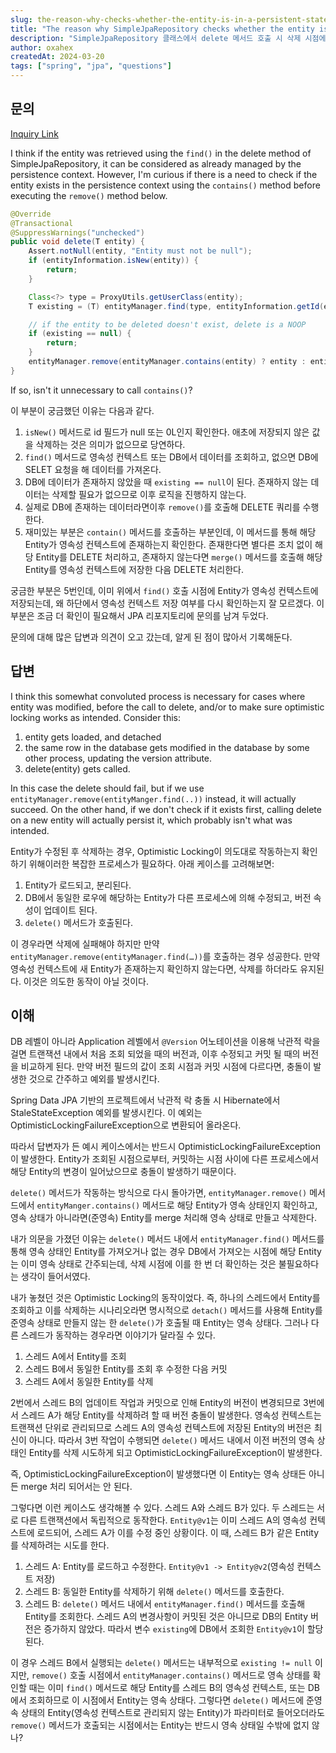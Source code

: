 ```yaml
---
slug: the-reason-why-checks-whether-the-entity-is-in-a-persistent-state-when-calling-the-delete-method-internally
title: "The reason why SimpleJpaRepository checks whether the entity is in a persistent state when calling the delete method internally"
description: "SimpleJpaRepository 클래스에서 delete 메서드 호출 시 삭제 시점에 내부적으로 Entity의 영속 상태를 체크하는 이유가 궁금해서 질문을 남겼는데, 그 과정에서 알게 된 내용을 기록한 글"
author: oxahex
createdAt: 2024-03-20
tags: ["spring", "jpa", "questions"]
---
```


## 문의

[Inquiry Link](https://github.com/spring-projects/spring-data-jpa/issues/3401)

I think if the entity was retrieved using the `find()` in the delete method of SimpleJpaRepository, it can be considered as already managed by the persistence context.
However, I'm curious if there is a need to check if the entity exists in the persistence context using the `contains()` method before executing the `remove()` method below.

```java
@Override
@Transactional
@SuppressWarnings("unchecked")
public void delete(T entity) {
	Assert.notNull(entity, "Entity must not be null");
	if (entityInformation.isNew(entity)) {
		return;
	}

	Class<?> type = ProxyUtils.getUserClass(entity);
	T existing = (T) entityManager.find(type, entityInformation.getId(entity));

	// if the entity to be deleted doesn't exist, delete is a NOOP
	if (existing == null) {
		return;
	}
	entityManager.remove(entityManager.contains(entity) ? entity : entityManager.merge(entity));
}
```

If so, isn't it unnecessary to call `contains()`?

이 부분이 궁금했던 이유는 다음과 같다.

1. `isNew()` 메서드로 id 필드가 null 또는 0L인지 확인한다. 애초에 저장되지 않은 값을 삭제하는 것은 의미가 없으므로 당연하다.
2. `find()` 메서드로 영속성 컨텍스트 또는 DB에서 데이터를 조회하고, 없으면 DB에 SELET 요청을 해 데이터를 가져온다.
3. DB에 데이터가 존재하지 않았을 때 `existing == null`이 된다. 존재하지 않는 데이터는 삭제할 필요가 없으므로 이후 로직을 진행하지 않는다.
4. 실제로 DB에 존재하는 데이터라면이후 `remove()`를 호출해 DELETE 쿼리를 수행한다.
5. 재미있는 부분은 `contain()` 메서드를 호출하는 부분인데, 이 메서드를 통해 해당 Entity가 영속성 컨텍스트에 존재하는지 확인한다. 존재한다면 별다른 조치 없이 해당 Entity를 DELETE 처리하고, 존재하지 않는다면 `merge()` 메서드를 호출해 해당 Entity를 영속성 컨텍스트에 저장한 다음 DELETE 처리한다.

궁금한 부분은 5번인데, 이미 위에서 `find()` 호출 시점에 Entity가 영속성 컨텍스트에 저장되는데, 왜 하단에서 영속성 컨텍스트 저장 여부를 다시 확인하는지 잘 모르겠다. 이 부분은 조금 더 확인이 필요해서 JPA 리포지토리에 문의를 남겨 두었다.

문의에 대해 많은 답변과 의견이 오고 갔는데, 알게 된 점이 많아서 기록해둔다.

## 답변

I think this somewhat convoluted process is necessary for cases where entity was modified, before the call to delete, and/or to make sure optimistic locking works as intended.
Consider this:

1. entity gets loaded, and detached
2. the same row in the database gets modified in the database by some other process, updating the version attribute.
3. delete(entity) gets called.

In this case the delete should fail, but if we use `entityManager.remove(entityManger.find(..))` instead, it will actually succeed.
On the other hand, if we don't check if it exists first, calling delete on a new entity will actually persist it, which probably isn't what was intended.


Entity가 수정된 후 삭제하는 경우, Optimistic Locking이 의도대로 작동하는지 확인하기 위해이러한 복잡한 프로세스가 필요하다. 아래 케이스를 고려해보면:

1. Entity가 로드되고, 분리된다.
2. DB에서 동일한 로우에 해당하는 Entity가 다른 프로세스에 의해 수정되고, 버전 속성이 업데이트 된다.
3. `delete()` 메서드가 호출된다.

이 경우라면 삭제에 실패해야 하지만 만약 `entityManager.remove(entityManager.find(…))`를 호출하는 경우 성공한다. 만약 영속성 컨텍스트에 새 Entity가 존재하는지 확인하지 않는다면, 삭제를 하더라도 유지된다. 이것은 의도한 동작이 아닐 것이다.


## 이해
DB 레벨이 아니라 Application 레벨에서 `@Version` 어노테이션을 이용해 낙관적 락을 걸면 트랜잭션 내에서 처음 조회 되었을 때의 버전과, 이후 수정되고 커밋 될 때의 버전을 비교하게 된다. 만약 버전 필드의 값이 조회 시점과 커밋 시점에 다르다면, 충돌이 발생한 것으로 간주하고 예외를 발생시킨다.

Spring Data JPA 기반의 프로젝트에서 낙관적 락 충돌 시 Hibernate에서 StaleStateException 예외를 발생시킨다. 이 예외는 OptimisticLockingFailureException으로 변환되어 올라온다.

따라서 답변자가 든 예시 케이스에서는 반드시 OptimisticLockingFailureException이 발생한다. Entity가 조회된 시점으로부터, 커밋하는 시점 사이에 다른 프로세스에서 해당 Entity의 변경이 일어났으므로 충돌이 발생하기 때문이다.

`delete()` 메서드가 작동하는 방식으로 다시 돌아가면, `entityManager.remove()` 메서드에서 `entityManger.contains()` 메서드로 해당 Entity가 영속 상태인지 확인하고, 영속 상태가 아니라면(준영속) Entity를 merge 처리해 영속 상태로 만들고 삭제한다.

내가 의문을 가졌던 이유는 `delete()` 메서드 내에서 `entityManager.find()` 메서드를 통해 영속 상태인 Entity를 가져오거나 없는 경우 DB에서 가져오는 시점에 해당 Entity는 이미 영속 상태로 간주되는데, 삭제 시점에 이를 한 번 더 확인하는 것은 불필요하다는 생각이 들어서였다.

내가 놓쳤던 것은 Optimistic Locking의 동작이었다. 즉, 하나의 스레드에서 Entity를 조회하고 이를 삭제하는 시나리오라면 명시적으로 `detach()` 메서드를 사용해 Entity를 준영속 상태로 만들지 않는 한 `delete()`가 호출될 때 Entity는 영속 상태다. 그러나 다른 스레드가 동작하는 경우라면 이야기가 달라질 수 있다.

1. 스레드 A에서 Entity를 조회
2. 스레드 B에서 동일한 Entity를 조회 후 수정한 다음 커밋
3. 스레드 A에서 동일한 Entity를 삭제

2번에서 스레드 B의 업데이트 작업과 커밋으로 인해 Entity의 버전이 변경되므로 3번에서 스레드 A가 해당 Entity를 삭제하려 할 때 버전 충돌이 발생한다. 영속성 컨텍스트는 트랜잭션 단위로 관리되므로 스레드 A의 영속성 컨텍스트에 저장된 Entity의 버전은 최신이 아니다. 따라서 3번 작업이 수행되면 `delete()` 메서드 내에서 이전 버전의 영속 상태인 Entity를 삭제 시도하게 되고 OptimisticLockingFailureException이 발생한다.

즉, OptimisticLockingFailureException이 발생했다면 이 Entity는 영속 상태든 아니든 merge 처리 되어서는 안 된다.

그렇다면 이런 케이스도 생각해볼 수 있다. 스레드 A와 스레드 B가 있다. 두 스레드는 서로 다른 트랜잭션에서 독립적으로 동작한다. `Entity@v1`는 이미 스레드 A의 영속성 컨텍스트에 로드되어, 스레드 A가 이를 수정 중인 상황이다. 이 때, 스레드 B가 같은 Entity를 삭제하려는 시도를 한다.

1. 스레드 A: Entity를 로드하고 수정한다. `Entity@v1 -> Entity@v2`(영속성 컨텍스트 저장)
2. 스레드 B: 동일한 Entity를 삭제하기 위해 `delete()` 메서드를 호출한다.
3. 스레드 B: `delete()` 메서드 내에서 `entityManager.find()` 메서드를 호출해 Entity를 조회한다. 스레드 A의 변경사항이 커밋된 것은 아니므로 DB의 Entity 버전은 증가하지 않았다. 따라서 변수 `existing`에 DB에서 조회한 `Entity@v1`이 할당된다.

이 경우 스레드 B에서 실행되는 `delete()` 메서드는 내부적으로 `existing != null` 이지만, `remove()` 호출 시점에서 `entityManager.contains()` 메서드로 영속 상태를 확인할 때는 이미 `find()` 메서드로 해당 Entity를 스레드 B의 영속성 컨텍스트, 또는 DB에서 조회하므로 이 시점에서 Entity는 영속 상태다. 그렇다면 `delete()` 메서드에 준영속 상태의 Entity(영속성 컨텍스트로 관리되지 않는 Entity)가 파라미터로 들어오더라도 `remove()` 메서드가 호출되는 시점에서는 Entity는 반드시 영속 상태일 수밖에 없지 않나?







